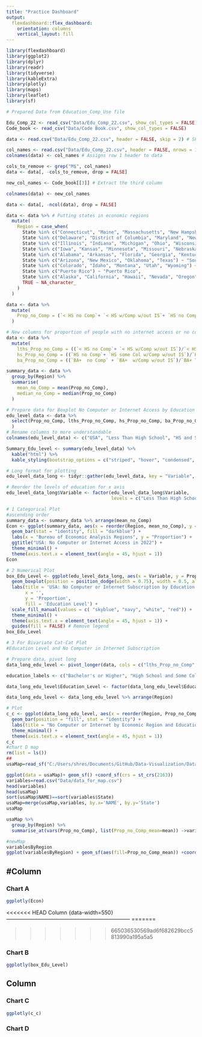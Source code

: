```yaml
---
title: "Practice Dashboard"
output: 
  flexdashboard::flex_dashboard:
    orientation: columns
    vertical_layout: fill
---
```


```r
library(flexdashboard)
library(ggplot2)
library(dplyr)
library(readr)
library(tidyverse)
library(kableExtra)
library(plotly)
library(maps)
library(leaflet)
library(sf)
```

```r
# Prepared Data from Education_Comp_Use file

Edu_Comp_22 <- read_csv("Data/Edu_Comp_22.csv", show_col_types = FALSE)
Code_book <- read_csv("Data/Code Book.csv", show_col_types = FALSE)

data <- read.csv("Data/Edu_Comp_22.csv", header = FALSE, skip = 2) # Skip first two rows

col_names <- read.csv("Data/Edu_Comp_22.csv", header = FALSE, nrows = 1) # Read only the first row as column names
colnames(data) <- col_names # Assigns row 1 header to data

cols_to_remove <- grep("M$", col_names) 
data <- data[, -cols_to_remove, drop = FALSE]

new_col_names <- Code_book[[3]] # Extract the third column

colnames(data) <- new_col_names

data <- data[, -ncol(data), drop = FALSE]

data <- data %>% # Putting states in economic regions
  mutate(
    Region = case_when(
      State %in% c("Connecticut", "Maine", "Massachusetts", "New Hampshire", "Rhode Island", "Vermont") ~ "New England",
      State %in% c("Delaware", "District of Columbia", "Maryland", "New Jersey", "New York", "Pennsylvania") ~ "Mideast",
      State %in% c("Illinois", "Indiana", "Michigan", "Ohio", "Wisconsin") ~ "Great Lakes",
      State %in% c("Iowa", "Kansas", "Minnesota", "Missouri", "Nebraska", "North Dakota", "South Dakota") ~ "Plains",
      State %in% c("Alabama", "Arkansas", "Florida", "Georgia", "Kentucky", "Louisiana", "Mississippi", "North Carolina", "South Carolina", "Tennessee", "Virginia", "West Virginia") ~ "Southeast",
      State %in% c("Arizona", "New Mexico", "Oklahoma", "Texas") ~ "Southwest",
      State %in% c("Colorado", "Idaho", "Montana", "Utah", "Wyoming") ~ "Rocky Mountain",
      State %in% c("Puerto Rico") ~ "Puerto Rico",
      State %in% c("Alaska", "California", "Hawaii", "Nevada", "Oregon", "Washington") ~ "Far West",
      TRUE ~ NA_character_
    )
  )

data <- data %>% 
  mutate(
    Prop_no_Comp = (`< HS no Comp`+ `< HS w/Comp w/out IS`+ `HS no Comp`+ `HS some Col w/Comp w/out IS`+ `BA+  no Comp` + `BA+  w/Comp w/out IS`)/`State Total`
  )

# New columns for proportion of people with no internet access or no computer by education level, that is a conditional probability, P(no_Comp|education level)
data <- data %>%
  mutate(
    lths_Prop_no_Comp = ((`< HS no Comp`+ `< HS w/Comp w/out IS`)/`< HS Total`), 
    hs_Prop_no_Comp = ((`HS no Comp`+ `HS some Col w/Comp w/out IS`)/`HS some Col Total`),
    ba_Prop_no_Comp = ((`BA+  no Comp` + `BA+  w/Comp w/out IS`)/`BA+ Total`))

summary_data <- data %>%
  group_by(Region) %>%
  summarise(
    mean_no_Comp = mean(Prop_no_Comp),
    median_no_Comp = median(Prop_no_Comp)
  )

# Prepare data for Boxplot No Computer or Internet Access by Education level
edu_level_data <- data %>%
  select(Prop_no_Comp, lths_Prop_no_Comp, hs_Prop_no_Comp, ba_Prop_no_Comp
  )
# Rename columns to more understandable
colnames(edu_level_data) <- c("USA", "Less Than High School", "HS and Some College", "Bachelors Plus")

Summary_Edu_level <- summary(edu_level_data) %>%
  kable("html") %>%
  kable_styling(bootstrap_options = c("striped", "hover", "condensed", "responsive"))

# Long format for plotting
edu_level_data_long <- tidyr::gather(edu_level_data, key = "Variable", value = "Proportion") #convert wide to long

# Reorder the levels of education for x axis
edu_level_data_long$Variable <- factor(edu_level_data_long$Variable, 
                                       levels = c("Less Than High School", "HS and Some College", "Bachelors Plus", "USA"))

# 1 Categorical Plot
#ascending order
summary_data <- summary_data %>% arrange(mean_no_Comp)
Econ <- ggplot(summary_data, aes(x = reorder(Region, mean_no_Comp), y = mean_no_Comp)) +
  geom_bar(stat = "identity", fill = "darkblue") +
  labs(x = "Bureau of Economic Analysis Regions", y = "Proportion") +
  ggtitle("USA: No Computer or Internet Access in 2022") + 
  theme_minimal() +
  theme(axis.text.x = element_text(angle = 45, hjust = 1))
Econ

# 2 Numerical Plot
box_Edu_Level <- ggplot(edu_level_data_long, aes(x = Variable, y = Proportion, fill = Variable)) +
  geom_boxplot(position = position_dodge(width = 0.75), width = 0.5, alpha = 0.5) +
  labs(title = 'USA: No Computer or Internet Subscription by Education Level',
       x = '',
       y = 'Proportion',
       fill = 'Education Level') +
  scale_fill_manual(values = c( "skyblue", "navy", "white", "red")) +
  theme_minimal() +
  theme(axis.text.x = element_text(angle = 45, hjust = 1)) +
  guides(fill = FALSE) # Remove legend
box_Edu_Level

# 3 For Bivariate Cat-Cat Plot 
#Education Level and No Computer in Internet Subscription

# Prepare data, pivot long
data_long_edu_level <- pivot_longer(data, cols = c("lths_Prop_no_Comp", "hs_Prop_no_Comp", "ba_Prop_no_Comp"), names_to = "Education_Level", values_to = "Percent")

education_labels <- c("Bachelor's or Higher", "High School and Some College", "Less Than High School")

data_long_edu_level$Education_Level <- factor(data_long_edu_level$Education_Level, levels = c("ba_Prop_no_Comp", "hs_Prop_no_Comp", "lths_Prop_no_Comp"), labels = education_labels)

data_long_edu_level <- data_long_edu_level %>% arrange(Region)

# Plot 
c_c <- ggplot(data_long_edu_level, aes(x = reorder(Region, Prop_no_Comp), y = Percent, fill = Education_Level)) + 
  geom_bar(position = "fill", stat = "identity") +
  labs(title = "No Computer or Internet by Economic Region and Education Level", x = "", y = "Percent")+
  theme_minimal() +
  theme(axis.text.x = element_text(angle = 45, hjust = 1))
c_c
#chart D map
rm(list = ls())
##
usaMap=read_sf("C:/Users/shres/Documents/GitHub/Data-Visualization/Data/gz_2010_us_040_00_500k.json")

ggplot(data = usaMap)+ geom_sf() +coord_sf(crs = st_crs(2163)) 
variables=read.csv("Data/data_for_map.csv")
head(variables)
head(usaMap)
sort(usaMap$NAME)==sort(variables$State)
usaMap=merge(usaMap,variables, by.x='NAME', by.y='State')
usaMap

usaMap %>%
  group_by(Region) %>%
  summarise_at(vars(Prop_no_Comp), list(Prop_no_Comp_mean=mean)) ->variablesByRegion

#newMap
variablesByRegion
ggplot(variablesByRegion) + geom_sf(aes(fill=Prop_no_Comp_mean)) +coord_sf(crs = st_crs(2163)) 


```

#Column {data-width=500}
-----------------------------------------------------------------------

### Chart A

```r
ggplotly(Econ)
```

<<<<<<< HEAD
Column {data-width=550}
-----------------------------------------------------------------------
=======

>>>>>>> 665036530569ad6f682629bcc5813990a195a5a5

### Chart B

```r
ggplotly(box_Edu_Level)
```
Column {data-width=350}
-----------------------------------------------------------------------
### Chart C

```r
ggplotly(c_c)

```

### Chart D

```r
```


